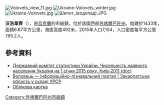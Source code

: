 {{No footnotes|time=2015-09-16T14:47:01+00:00}}
[[Image:Volovets_view_11.jpg|right]]
[[Image:Ukraine-Volovets_winter.jpg|thumb]]
[[Image:Ukraine-Volovets.jpg|thumb]]
[[Image:Шипот_(водопад).JPG|thumb]]
<!-- 檔案不存在 [[Image:Volovetс.jpg|thumb]] -->
<!-- 檔案不存在 [[Image:Tramp_vol.jpg|thumb]] -->

{{coord|48|42|40|N|23|11|18|E|scale:30000|display=title}}

'''沃洛韋齊'''（{{lang-uk|Воловець}}），是[[烏克蘭|烏克蘭]]的市級鎮，位於該國西部[[外喀爾巴阡州|外喀爾巴阡州]]，始建於1433年，面積6.67平方公里，海拔高度492米，2015年人口7,104，人口密度每平方公里765.2人。

==參考資料==
*[https://web.archive.org/web/20121010205321/http://stat6.stat.lviv.ua/PXWEB2007/ukr/publ/2011/chnas.zip Державний комітет статистики України. Чисельність наявного населення України на 1 січня 2015 року, Київ-2011 (doc)]
* [http://imsu-zakarpattja.com/mista-i-sela-zakarpatskoi-oblasti/voloveckyj-rajon/volovec.html Воловець — Інформаційно-пізнавальний портал | Закарпатська область у складі УРСР] {{Wayback|url=http://imsu-zakarpattja.com/mista-i-sela-zakarpatskoi-oblasti/voloveckyj-rajon/volovec.html |date=20200222231933 }}
* [http://gska2.rada.gov.ua/pls/z7502/A005?rdat1=28.06.2008&rf7571=11154 Облікова картка]{{dead link|date=2018年3月 |bot=InternetArchiveBot |fix-attempted=yes }}

{{DEFAULTSORT:Воловець}}
[[Category:外喀爾巴阡州市級鎮|Category:外喀爾巴阡州市級鎮]]


{{Zakarpattia-geo-stub}}